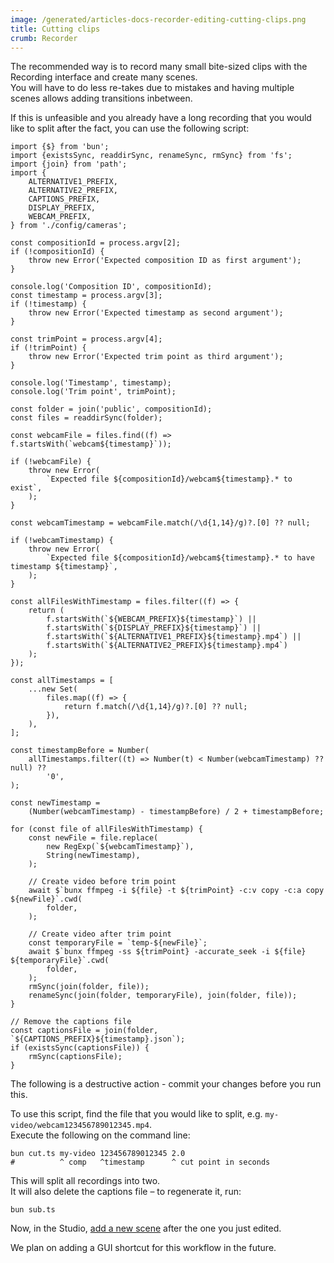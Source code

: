 ```yaml
---
image: /generated/articles-docs-recorder-editing-cutting-clips.png
title: Cutting clips
crumb: Recorder
---
```


The recommended way is to record many small bite-sized clips with the Recording interface and create many scenes.  
You will have to do less re-takes due to mistakes and having multiple scenes allows adding transitions inbetween.

If this is unfeasible and you already have a long recording that you would like to split after the fact, you can use the following script:

```tsx title="cut.ts"
import {$} from 'bun';
import {existsSync, readdirSync, renameSync, rmSync} from 'fs';
import {join} from 'path';
import {
	ALTERNATIVE1_PREFIX,
	ALTERNATIVE2_PREFIX,
	CAPTIONS_PREFIX,
	DISPLAY_PREFIX,
	WEBCAM_PREFIX,
} from './config/cameras';

const compositionId = process.argv[2];
if (!compositionId) {
	throw new Error('Expected composition ID as first argument');
}

console.log('Composition ID', compositionId);
const timestamp = process.argv[3];
if (!timestamp) {
	throw new Error('Expected timestamp as second argument');
}

const trimPoint = process.argv[4];
if (!trimPoint) {
	throw new Error('Expected trim point as third argument');
}

console.log('Timestamp', timestamp);
console.log('Trim point', trimPoint);

const folder = join('public', compositionId);
const files = readdirSync(folder);

const webcamFile = files.find((f) => f.startsWith(`webcam${timestamp}`));

if (!webcamFile) {
	throw new Error(
		`Expected file ${compositionId}/webcam${timestamp}.* to exist`,
	);
}

const webcamTimestamp = webcamFile.match(/\d{1,14}/g)?.[0] ?? null;

if (!webcamTimestamp) {
	throw new Error(
		`Expected file ${compositionId}/webcam${timestamp}.* to have timestamp ${timestamp}`,
	);
}

const allFilesWithTimestamp = files.filter((f) => {
	return (
		f.startsWith(`${WEBCAM_PREFIX}${timestamp}`) ||
		f.startsWith(`${DISPLAY_PREFIX}${timestamp}`) ||
		f.startsWith(`${ALTERNATIVE1_PREFIX}${timestamp}.mp4`) ||
		f.startsWith(`${ALTERNATIVE2_PREFIX}${timestamp}.mp4`)
	);
});

const allTimestamps = [
	...new Set(
		files.map((f) => {
			return f.match(/\d{1,14}/g)?.[0] ?? null;
		}),
	),
];

const timestampBefore = Number(
	allTimestamps.filter((t) => Number(t) < Number(webcamTimestamp) ?? null) ??
		'0',
);

const newTimestamp =
	(Number(webcamTimestamp) - timestampBefore) / 2 + timestampBefore;

for (const file of allFilesWithTimestamp) {
	const newFile = file.replace(
		new RegExp(`${webcamTimestamp}`),
		String(newTimestamp),
	);

	// Create video before trim point
	await $`bunx ffmpeg -i ${file} -t ${trimPoint} -c:v copy -c:a copy ${newFile}`.cwd(
		folder,
	);

	// Create video after trim point
	const temporaryFile = `temp-${newFile}`;
	await $`bunx ffmpeg -ss ${trimPoint} -accurate_seek -i ${file} ${temporaryFile}`.cwd(
		folder,
	);
	rmSync(join(folder, file));
	renameSync(join(folder, temporaryFile), join(folder, file));
}

// Remove the captions file
const captionsFile = join(folder, `${CAPTIONS_PREFIX}${timestamp}.json`);
if (existsSync(captionsFile)) {
	rmSync(captionsFile);
}
```

The following is a destructive action - commit your changes before you run this.

To use this script, find the file that you would like to split, e.g. `my-video/webcam123456789012345.mp4`.  
Execute the following on the command line:

```shell
bun cut.ts my-video 123456789012345 2.0
#          ^ comp   ^timestamp      ^ cut point in seconds
```

This will split all recordings into two.  
It will also delete the captions file – to regenerate it, run:

```shell
bun sub.ts
```

Now, in the Studio, [add a new scene](/docs/recorder/editing/#add-new-scenes-to-the-composition) after the one you just edited.

We plan on adding a GUI shortcut for this workflow in the future.

